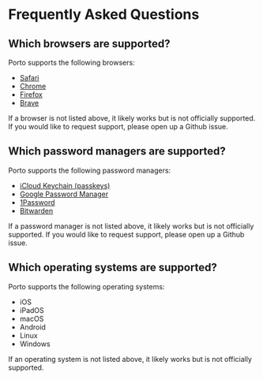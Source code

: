 # Frequently Asked Questions

## Which browsers are supported?

Porto supports the following browsers:

- [Safari](https://apple.com/safari)
- [Chrome](https://google.com/chrome)
- [Firefox](https://mozilla.org/firefox)
- [Brave](https://brave.com)

If a browser is not listed above, it likely works but is not officially supported. If you would like to request support, please open up a Github issue.

## Which password managers are supported?

Porto supports the following password managers:

- [iCloud Keychain (passkeys)](https://support.apple.com/en-us/109016)
- [Google Password Manager](https://passwords.google.com)
- [1Password](https://1password.com)
- [Bitwarden](https://bitwarden.com)

If a password manager is not listed above, it likely works but is not officially supported. If you would like to request support, please open up a Github issue.

## Which operating systems are supported?

Porto supports the following operating systems:

- iOS
- iPadOS
- macOS
- Android
- Linux
- Windows

If an operating system is not listed above, it likely works but is not officially supported.
